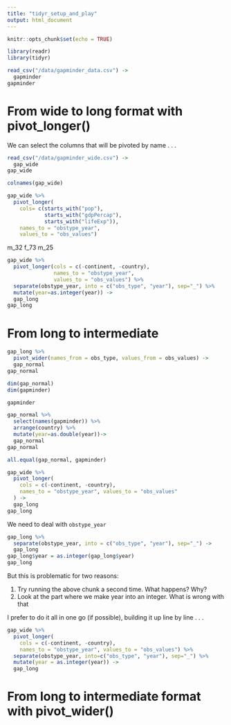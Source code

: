 ```yaml
---
title: "tidyr_setup_and_play"
output: html_document
---
```


```r
knitr::opts_chunk$set(echo = TRUE)
```



```r
library(readr)
library(tidyr)
```

```r
read_csv("/data/gapminder_data.csv") ->
  gapminder
gapminder
```


# From wide to long format with pivot_longer()
We can select the columns that will be pivoted by name . . .

```r
read_csv("/data/gapminder_wide.csv") ->
  gap_wide
gap_wide
```

```r
colnames(gap_wide)
```




```r
gap_wide %>%
  pivot_longer(
    cols= c(starts_with("pop"),
            starts_with("gdpPercap"),
            starts_with("lifeExp")),
    names_to = "obstype_year",
    values_to = "obs_values")
```



m_32
f_73
m_25

```r
gap_wide %>%
  pivot_longer(cols = c(-continent, -country), 
               names_to = "obstype_year",
               values_to = "obs_values") %>%
  separate(obstype_year, into = c("obs_type", "year"), sep="_") %>%
  mutate(year=as.integer(year)) ->
  gap_long
gap_long
```

# From long to intermediate
```r
gap_long %>%
  pivot_wider(names_from = obs_type, values_from = obs_values) ->
  gap_normal
gap_normal
```

```r
dim(gap_normal)
dim(gapminder)
```
```r
gapminder
```

```r
gap_normal %>%
  select(names(gapminder)) %>%
  arrange(country) %>%
  mutate(year=as.double(year))->
  gap_normal
gap_normal
```


```r
all.equal(gap_normal, gapminder)
```


```r
gap_wide %>%
  pivot_longer(
    cols = c(-continent, -country),
    names_to = "obstype_year", values_to = "obs_values"
  ) -> 
  gap_long
gap_long
```

We need to deal with `obstype_year`


```r
gap_long %>%
  separate(obstype_year, into = c("obs_type", "year"), sep="_") ->
  gap_long
gap_long$year = as.integer(gap_long$year)
gap_long
```

But this is problematic for two reasons:

1. Try running the above chunk a second time.  What happens? Why?
2. Look at the part where we make year into an integer. What is wrong with that

I prefer to do it all in one go (if possible), building it up line by line . . .

```r
gap_wide %>%
  pivot_longer(
    cols = c(-continent, -country),
    names_to = "obstype_year", values_to = "obs_values") %>%
  separate(obstype_year, into=c("obs_type", "year"), sep="_") %>%
  mutate(year = as.integer(year)) ->
  gap_long
```

# From long to intermediate format with pivot_wider()


